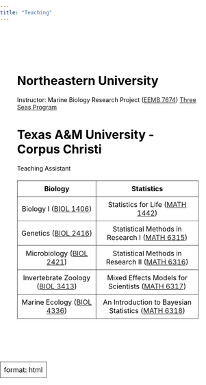 ```yaml
---
title: "Teaching"
---
```


<!-- TODO - fix font, have name centered, have text all within fade out part of image, update text, add NEU 3seas -->

<div class="content-container">
  <h1>Northeastern University</h1>

  <p>Instructor: Marine Biology Research Project (<a href="https://catalog.northeastern.edu/course-descriptions/eemb/">EEMB 7674</a>) <a href="https://cos.northeastern.edu/marine-environmental-sciences/three-seas/">Three Seas Program</a></p>

  <h1>Texas A&M University - Corpus Christi</h1>
  <p>Teaching Assistant</p>

  <table>
    <thead>
      <tr>
        <th style="text-align:center">Biology</th>
        <th style="text-align:center">Statistics</th>
      </tr>
    </thead>
    <tbody>
      <tr>
        <td style="text-align:center">Biology I (<a href="https://catalog.tamucc.edu/search/?P=BIOL%201406">BIOL 1406</a>)</td>
        <td style="text-align:center">Statistics for Life (<a href="https://catalog.tamucc.edu/search/?P=MATH%201442">MATH 1442</a>)</td>
      </tr>
      <tr>
        <td style="text-align:center">Genetics (<a href="https://catalog.tamucc.edu/search/?P=BIOL%202416">BIOL 2416</a>)</td>
        <td style="text-align:center">Statistical Methods in Research I (<a href="https://catalog.tamucc.edu/search/?P=MATH%206315">MATH 6315</a>)</td>
      </tr>
      <tr>
        <td style="text-align:center">Microbiology (<a href="https://catalog.tamucc.edu/search/?P=BIOL%202421">BIOL 2421</a>)</td>
        <td style="text-align:center">Statistical Methods in Research II (<a href="https://catalog.tamucc.edu/search/?P=MATH%206316">MATH 6316</a>)</td>
      </tr>
      <tr>
        <td style="text-align:center">Invertebrate Zoology (<a href="https://catalog.tamucc.edu/search/?P=BIOL%203413">BIOL 3413</a>)</td>
        <td style="text-align:center">Mixed Effects Models for Scientists (<a href="https://catalog.tamucc.edu/search/?P=MATH%206317">MATH 6317</a>)</td>
      </tr>
      <tr>
        <td style="text-align:center">Marine Ecology (<a href="https://catalog.tamucc.edu/search/?P=BIOL%204336">BIOL 4336</a>)</td>
        <td style="text-align:center">An Introduction to Bayesian Statistics (<a href="https://catalog.tamucc.edu/search/?P=MATH%206318">MATH 6318</a>)</td>
      </tr>
    </tbody>
  </table>
</div>

---
format: html
---

<!-- Global site tag (gtag.js) - Google Analytics -->
<script async src="https://www.googletagmanager.com/gtag/js?id=G-XZNV2B7VTX"></script>
<script>
  window.dataLayer = window.dataLayer || [];
  function gtag(){dataLayer.push(arguments);}
  gtag('js', new Date());

  gtag('config', 'G-XZNV2B7VTX');
</script>


```{=html}
<style>
html {
   background: url(img/barrel_sponge.jpg);
   background-position: center;
   background-repeat: no-repeat;
   background-size: cover;
   background-attachment: fixed;
}

body {
   color: black;
   /* Remove any background from body */
   background: transparent;
   /* Remove any positioning that might affect the layout */
   position: static;
   margin: 0;
   padding: 0;
}

.content-container {
   background: rgba(255,255,255, 0.75);
   max-width: 1000px;
   margin: 50px auto;
   padding: 30px 40px;
   border-radius: 8px;
   box-sizing: border-box;
}

table {
   width: 100%;
   border-collapse: collapse;
   margin: 20px 0;
}

th, td {
   color: black;
   text-align: center;
   padding: 8px;
   border: 1px solid rgba(0,0,0,0.7);
}

@media screen and (max-width: 480px) {
    html {
     background: url(img/barrel_sponge.jpg);
     background-size: cover;
     background-attachment: fixed;
     background-position: center;
     background-repeat: no-repeat;
    }
    
    .content-container {
     width: 95%;
     margin: 10px auto;
     padding: 20px;
    }
    
    table {
      font-size: 14px;
    }
}

</style>
```
